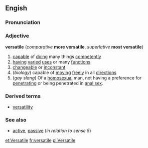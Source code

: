 ==Engish==
===Pronunciation===
{{IPA|/ˈvɝsəˌɾl̩/ (''Canadian'')}}
===Adjective===
'''versatile''' (''comparative'' '''more versatile''', ''superlative'' '''most versatile''')
#[[capable]] of [[doing]] many things [[competently]]
#[[having]] [[varied]] [[use]]s or many [[function]]s
#[[changeable]] or [[inconstant]]
#(''biology'') capable of [[moving]] [[freely]] in all [[direction]]s
#(''gay slang'') Of a [[homosexual]] man, not having a preference for [[penetrating]] or being penetrated in [[anal sex]].

===Derived terms===
*[[versatility]]

===See also===
*[[active]], [[passive]] (''in relation to sense 5'')

[[et:Versatile]]
[[fr:versatile]]
[[pl:Versatile]]